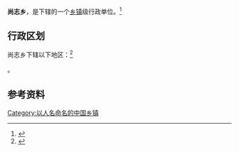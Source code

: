{{中国乡级行政区|21/13/21/232/000}}

'''尚志乡'''，是{{PRC admin/fullname|21/13/21/232/000|3}}下辖的一个[[乡镇|乡镇]]级行政单位。<ref>{{PRC admin/ref sgc|{{PRC admin/parent|21/13/21/232/000}}}}</ref>

== 行政区划 ==

尚志乡下辖以下地区：<ref>{{PRC admin/ref sgc|21/13/21/232/000}}</ref>

{{PRC admin/children|21/13/21/232/000}}。

== 参考资料 ==

{{reflist}}

{{行政区划小作品}}
{{PRC admin/navcat|21/13/21/232/000}}

[[Category:以人名命名的中国乡镇|Category:以人名命名的中国乡镇]]